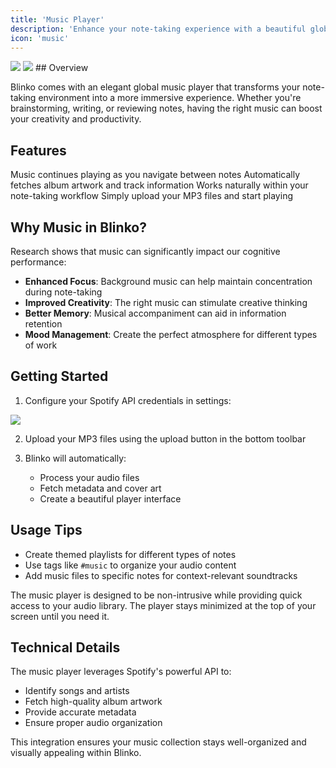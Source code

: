 ```yaml
---
title: 'Music Player'
description: 'Enhance your note-taking experience with a beautiful global music player'
icon: 'music'
---
```

<img className="rounded-2xl" src="/images/2024-12-23-18-14-54.png" /> 
<img className="rounded-2xl" src="/images/2024-12-23-18-18-07.png" />
## Overview

Blinko comes with an elegant global music player that transforms your note-taking environment into a more immersive experience. Whether you're brainstorming, writing, or reviewing notes, having the right music can boost your creativity and productivity.

## Features

<CardGroup cols={2}>
  <Card title="Global Playback" icon="globe">
    Music continues playing as you navigate between notes
  </Card>
  <Card title="Smart Cover Art" icon="image">
    Automatically fetches album artwork and track information
  </Card>
  <Card title="Seamless Integration" icon="puzzle-piece">
    Works naturally within your note-taking workflow
  </Card>
  <Card title="MP3 Support" icon="file-audio">
    Simply upload your MP3 files and start playing
  </Card>
</CardGroup>

## Why Music in Blinko?

Research shows that music can significantly impact our cognitive performance:

- **Enhanced Focus**: Background music can help maintain concentration during note-taking
- **Improved Creativity**: The right music can stimulate creative thinking
- **Better Memory**: Musical accompaniment can aid in information retention
- **Mood Management**: Create the perfect atmosphere for different types of work

## Getting Started

1. Configure your Spotify API credentials in settings:
  <img className="rounded-2xl" src="/images/2024-12-23-18-19-00.png" />

2. Upload your MP3 files using the upload button in the bottom toolbar

3. Blinko will automatically:
   - Process your audio files
   - Fetch metadata and cover art
   - Create a beautiful player interface

## Usage Tips

- Create themed playlists for different types of notes
- Use tags like `#music` to organize your audio content
- Add music files to specific notes for context-relevant soundtracks

<Note>
The music player is designed to be non-intrusive while providing quick access to your audio library. The player stays minimized at the top of your screen until you need it.
</Note>

## Technical Details

The music player leverages Spotify's powerful API to:
- Identify songs and artists
- Fetch high-quality album artwork
- Provide accurate metadata
- Ensure proper audio organization

This integration ensures your music collection stays well-organized and visually appealing within Blinko.
